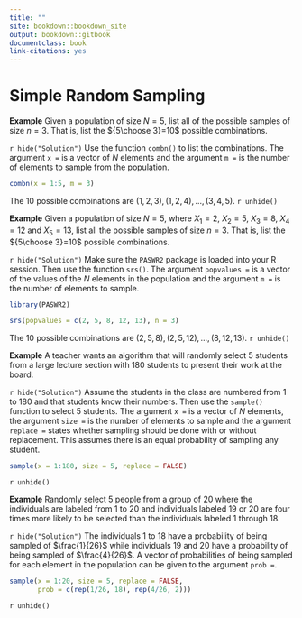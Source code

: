 ```yaml
---
title: ""
site: bookdown::bookdown_site
output: bookdown::gitbook
documentclass: book
link-citations: yes
---
```


# Simple Random Sampling

::: {.webex-box}
**Example** Given a population of size $N=5$, list all of the possible samples of size $n=3$. That is, list the ${5\choose 3}=10$ possible combinations.

`r hide("Solution")`
Use the function `combn()` to list the combinations. The argument `x =` is a vector of $N$ elements and the argument `m =` is the number of elements to sample from the population.

```r
combn(x = 1:5, m = 3)
```

The 10 possible combinations are $(1,2,3),\,(1,2,4),\dots,\,(3,4,5)$.
`r unhide()`
:::

::: {.webex-box}
**Example** Given a population of size $N=5$, where $X_1=2$, $X_2=5$, $X_3=8$, $X_4=12$ and $X_5=13$, list all the possible samples of size $n=3$. That is, list the ${5\choose 3}=10$ possible combinations.

`r hide("Solution")`
Make sure the `PASWR2` package is loaded into your R session. Then use the function `srs()`. The argument `popvalues =` is a vector of the values of the $N$ elements in the population and the argument `m =` is the number of elements to sample.

```r
library(PASWR2)

srs(popvalues = c(2, 5, 8, 12, 13), n = 3)
```

The 10 possible combinations are $(2,5,8),\,(2,5,12),\dots,\,(8,12,13)$.
`r unhide()`
:::

::: {.webex-box}
**Example** A teacher wants an algorithm that will randomly select 5 students from a large lecture section with 180 students to present their work at the board.

`r hide("Solution")`
Assume the students in the class are numbered from 1 to 180 and that students know their numbers. Then use the `sample()` function to select 5 students. The argument `x =` is a vector of $N$ elements, the argument `size =` is the number of elements to sample and the argument `replace =` states whether sampling should be done with or without replacement. This assumes there is an equal probability of sampling any student.

```r
sample(x = 1:180, size = 5, replace = FALSE)
```
`r unhide()`
:::

::: {.webex-box}
**Example** Randomly select 5 people from a group of 20 where the individuals are labeled from 1 to 20 and individuals labeled 19 or 20 are four times more likely to be selected than the individuals labeled 1 through 18.

`r hide("Solution")`
The individuals 1 to 18 have a probability of being sampled of $\frac{1}{26}$ while individuals 19 and 20 have a probability of being sampled of $\frac{4}{26}$. A vector of probabilities of being sampled for each element in the population can be given to the argument `prob =`.

```r
sample(x = 1:20, size = 5, replace = FALSE,
       prob = c(rep(1/26, 18), rep(4/26, 2)))
```
`r unhide()`
:::













